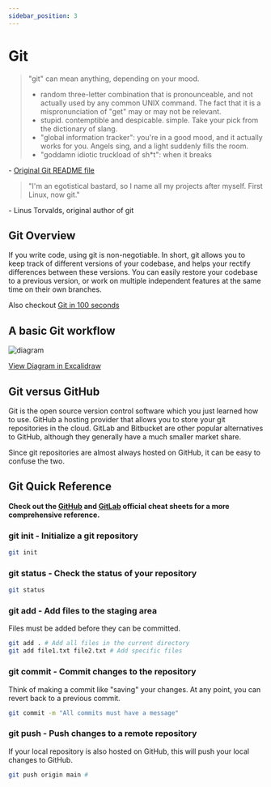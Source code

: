 ```yaml
---
sidebar_position: 3
---
```


# Git

> "git" can mean anything, depending on your mood.
>
> - random three-letter combination that is pronounceable, and not
>   actually used by any common UNIX command. The fact that it is a
>   mispronunciation of "get" may or may not be relevant.
> - stupid. contemptible and despicable. simple. Take your pick from the
>   dictionary of slang.
> - "global information tracker": you're in a good mood, and it actually
>   works for you. Angels sing, and a light suddenly fills the room.
> - "goddamn idiotic truckload of sh\*t": when it breaks

\- [Original Git README file](https://github.com/git/git/blob/fe5e7f332c8a95680a869eaca8033213676cbc7b/README)

> "I'm an egotistical bastard, so I name all my projects after myself. First Linux, now git."

\- Linus Torvalds, original author of git

## Git Overview

If you write code, using git is non-negotiable. In short, git allows you to keep track of different versions of your codebase, and helps your rectify differences between these versions. You can easily restore your codebase to a previous version, or work on multiple independent features at the same time on their own branches.

Also checkout [Git in 100 seconds](https://www.youtube.com/watch?v=hwP7WQkmECE)

## A basic Git workflow

![diagram](../../static/img/reading-images/git/git.svg)

[View Diagram in
Excalidraw](https://excalidraw.com/#json=Va2FBPXIm34vDMfpI3Rfm,zgFdHBywozgTMfExv2mulw)

## Git versus GitHub

Git is the open source version control software which you just learned how to use. GitHub a hosting provider that allows you to store your git repositories in the cloud. GitLab and Bitbucket are other popular alternatives to GitHub, although they generally have a much smaller market share.

Since git repositories are almost always hosted on GitHub, it can be easy to confuse the two.

## Git Quick Reference

**Check out the [GitHub](https://education.github.com/git-cheat-sheet-education.pdf) and [GitLab](https://about.gitlab.com/images/press/git-cheat-sheet.pdf) official cheat sheets for a more comprehensive reference.**

### git init - Initialize a git repository

```bash
git init
```

### git status - Check the status of your repository

```bash
git status
```

### git add - Add files to the staging area

Files must be added before they can be committed.

```bash
git add . # Add all files in the current directory
git add file1.txt file2.txt # Add specific files
```

### git commit - Commit changes to the repository

Think of making a commit like "saving" your changes. At any point, you can revert back to a previous commit.

```bash
git commit -m "All commits must have a message"
```

### git push - Push changes to a remote repository

If your local repository is also hosted on GitHub, this will push your local changes to GitHub.

```bash
git push origin main #
```
